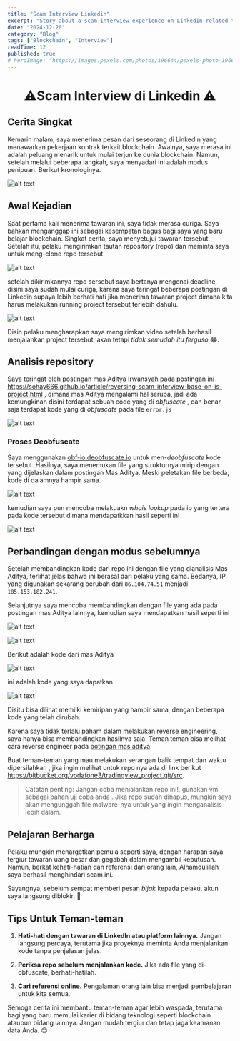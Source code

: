 ```yaml
---
title: "Scam Interview Linkedin"
excerpt: "Story about a scam interview experience on LinkedIn related to blockchain job offers"
date: "2024-12-20"
category: "Blog"
tags: ["Blockchain", "Interview"]
readTime: 12
published: true
# heroImage: "https://images.pexels.com/photos/196644/pexels-photo-196644.jpeg?auto=compress&cs=tinysrgb&w=1200"
---
```


<h1><center>⚠️Scam Interview di Linkedin ⚠️</center></h1>

<h2>Cerita Singkat </h2>
<p>Kemarin malam, saya menerima pesan dari seseorang di LinkedIn yang menawarkan pekerjaan kontrak terkait blockchain. Awalnya, saya merasa ini adalah peluang menarik untuk mulai terjun ke dunia blockchain. Namun, setelah melalui beberapa langkah, saya menyadari ini adalah modus penipuan. Berikut kronologinya. </p>

![alt text](/assets/blog/scam-linkedin-interview/image.png)

<h2> Awal Kejadian </h2>
<p>Saat pertama kali menerima tawaran ini, saya tidak merasa curiga. Saya bahkan menganggap ini sebagai kesempatan bagus bagi saya yang baru belajar blockchain. Singkat cerita, saya menyetujui tawaran tersebut. Setelah itu, pelaku mengirimkan tautan repository (repo) dan meminta saya untuk meng-clone repo tersebut</p>

![alt text](/assets/blog/scam-linkedin-interview/image-1.png)

<p> setelah dikirimkannya repo sersebut saya bertanya mengenai deadline, disini saya sudah mulai curiga, karena saya teringat beberapa postingan di Linkedin supaya lebih berhati hati jika menerima tawaran project dimana kita harus melakukan running project tersebut terlebih dahulu. </p>

![alt text](/assets/blog/scam-linkedin-interview/image-2.png)

<p>Disin pelaku mengharapkan saya mengirimkan video setelah berhasil menjalankan project tersebut, akan tetapi <i>tidak semudah itu ferguso </i> 😂.</p> 

<h2>Analisis repository</h2>

Saya teringat oleh postingan mas Aditya Irwansyah pada postingan ini https://sohay666.github.io/article/reversing-scam-interview-base-on-js-project.html , dimana mas Aditya mengalami hal serupa, jadi ada kemungkinan disini terdapat sebuah code yang di <i>obfuscate</i> , dan benar saja terdapat kode yang di <i>obfuscate</i> pada file `error.js`

![alt text](/assets/blog/scam-linkedin-interview/image-3.png)

### Proses Deobfuscate
Saya menggunakan [obf-io.deobfuscate.io](https://obf-io.deobfuscate.io/) untuk men-<i>deobfuscate</i> kode tersebut. Hasilnya, saya menemukan file yang strukturnya mirip dengan yang dijelaskan dalam postingan Mas Aditya. Meski peletakan file berbeda, kode di dalamnya hampir sama.

![alt text](/assets/blog/scam-linkedin-interview/image-4.png)

kemudian saya pun mencoba melakuakn <i>whois lookup</i> pada ip yang tertera pada kode tersebut dimana mendapatkkan hasil seperti ini

![alt text](/assets/blog/scam-linkedin-interview/image-5.png)

## Perbandingan dengan modus sebelumnya 

Setelah membandingkan kode dari repo ini dengan file yang dianalisis Mas Aditya, terlihat jelas bahwa ini berasal dari pelaku yang sama. Bedanya, IP yang digunakan sekarang berubah dari `86.104.74.51` menjadi `185.153.182.241`.

Selanjutnya saya mencoba membandingkan dengan file yang ada pada postingan mas Aditya lainnya, kemudian saya mendapatkan hasil seperti ini

![alt text](/assets/blog/scam-linkedin-interview/image-6.png)

![alt text](/assets/blog/scam-linkedin-interview/image-7.png)

Berikut adalah kode dari mas Aditya

![alt text](/assets/blog/scam-linkedin-interview/image-8.png)

ini adalah kode yang saya dapatkan

![alt text](/assets/blog/scam-linkedin-interview/image-9.png)

Disitu bisa dilihat memilki kemiripan yang hampir sama, dengan beberapa kode yang telah dirubah. 

 Karena saya tidak terlalu paham dalam melakukan reverse engineering, saya hanya bisa membandingkan hasilnya saja. Teman teman bisa melihat cara reverse engineer pada [potingan mas aditya](https://sohay666.github.io/article/reversing-scam-interview-base-on-js-project.html). 
 
 Buat teman-teman yang mau melakukan serangan balik tempat dan waktu dipersilahkan , jika ingin melihat untuk repo nya ada di link berikut https://bitbucket.org/vodafone3/tradingview_project.git/src. 
 > Catatan penting: Jangan coba menjalankan repo ini!, gunakan vm sebagai bahan uji coba anda .  Jika repo sudah dihapus, mungkin saya akan mengunggah file malware-nya untuk yang ingin menganalisis lebih dalam.

## Pelajaran Berharga
Pelaku mungkin menargetkan pemula seperti saya, dengan harapan saya tergiur tawaran uang besar dan gegabah dalam mengambil keputusan. Namun, berkat kehati-hatian dan referensi dari orang lain, Alhamdulillah saya berhasil menghindari scam ini.

Sayangnya, sebelum sempat memberi pesan <i>bijak</i> kepada pelaku, akun saya langsung diblokir. 🤣


## Tips Untuk Teman-teman
1. <b>Hati-hati dengan tawaran di LinkedIn atau platform lainnya.</b> Jangan langsung percaya, terutama jika proyeknya meminta Anda menjalankan kode tanpa penjelasan jelas.
   
2. <b>Periksa repo sebelum menjalankan kode.</b> Jika ada file yang di-obfuscate, berhati-hatilah.
   
3. <b>Cari referensi online.</b> Pengalaman orang lain bisa menjadi pembelajaran untuk kita semua.

Semoga cerita ini membantu teman-teman agar lebih waspada, terutama bagi yang baru memulai karier di bidang teknologi seperti blockchain ataupun bidang lainnya. Jangan mudah tergiur dan tetap jaga keamanan data Anda. 😊
